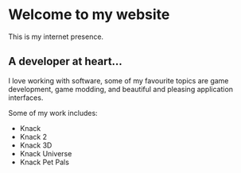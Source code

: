 
# Welcome to my website

This is my internet presence.

## A developer at heart...

I love working with software, some of my favourite topics are game development, game modding, and beautiful and pleasing application interfaces.

Some of my work includes:

- Knack
- Knack 2
- Knack 3D
- Knack Universe
- Knack Pet Pals
